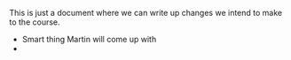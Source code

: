 This is just a document where we can write up changes we intend to make to the course. 

- Smart thing Martin will come up with
- 
